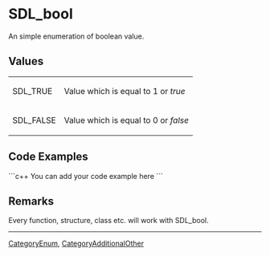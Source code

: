 <!-- pragma section-numbers off -->
<!-- pragma camelcase off -->

= SDL_bool =
An simple enumeration of boolean value.


== Values ==
{|
|SDL_TRUE
|Value which is equal to 1 or ''true''
|-
|SDL_FALSE
|Value which is equal to 0 or ''false''
|}

== Code Examples ==
```c++
You can add your code example here
```


== Remarks ==
Every function, structure, class etc. will work with SDL_bool.

----
[[CategoryEnum]], [[CategoryAdditionalOther]]
